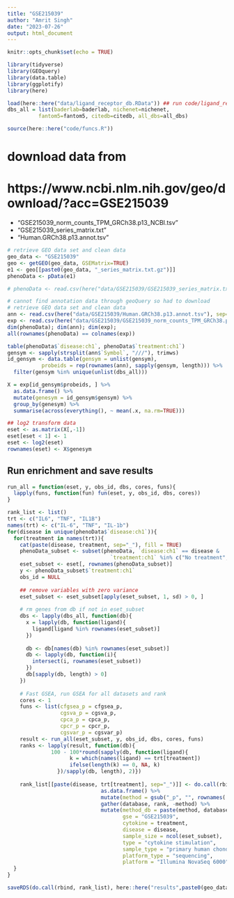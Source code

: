 ```yaml
---
title: "GSE215039"
author: "Amrit Singh"
date: "2023-07-26"
output: html_document
---
```


```r
knitr::opts_chunk$set(echo = TRUE)

library(tidyverse)
library(GEOquery)
library(data.table)
library(ggplotify)
library(here)

load(here::here("data/ligand_receptor_db.RData")) ## run code/ligand_receptor_dbs.Rmd first
dbs_all = list(baderlab=baderlab, nichenet=nichenet, 
          fantom5=fantom5, citedb=citedb, all_dbs=all_dbs)

source(here::here("code/funcs.R"))

```

# download data from
# https://www.ncbi.nlm.nih.gov/geo/download/?acc=GSE215039
- "GSE215039_norm_counts_TPM_GRCh38.p13_NCBI.tsv"
- "GSE215039_series_matrix.txt"                  
- "Human.GRCh38.p13.annot.tsv"

```r
# retrieve GEO data set and clean data
geo_data <- "GSE215039"
geo <- getGEO(geo_data, GSEMatrix=TRUE)
e1 <- geo[[paste0(geo_data, "_series_matrix.txt.gz")]]
phenoData <- pData(e1)

# phenoData <- read.csv(here("data/GSE215039/GSE215039_series_matrix.txt"))
```



```r
# cannot find annotation data through geoQuery so had to download
# retrieve GEO data set and clean data
ann <- read.csv(here("data/GSE215039/Human.GRCh38.p13.annot.tsv"), sep="\t", row.names = 1)
exp <- read.csv(here("data/GSE215039/GSE215039_norm_counts_TPM_GRCh38.p13_NCBI.tsv"), sep="\t", row.names = 1)
dim(phenoData); dim(ann); dim(exp);
all(rownames(phenoData) == colnames(exp))

table(phenoData$`disease:ch1`, phenoData$`treatment:ch1`)
gensym <- sapply(strsplit(ann$`Symbol`, "///"), trimws)
id_gensym <- data.table(gensym = unlist(gensym),
           probeids = rep(rownames(ann), sapply(gensym, length))) %>% 
  filter(gensym %in% unique(unlist(dbs_all)))

X = exp[id_gensym$probeids, ] %>% 
  as.data.frame() %>% 
  mutate(genesym = id_gensym$gensym) %>% 
  group_by(genesym) %>% 
  summarise(across(everything(), ~ mean(.x, na.rm=TRUE)))

## log2 transform data
eset <- as.matrix(X[,-1])
eset[eset < 1] <- 1
eset <- log2(eset)
rownames(eset) <- X$genesym

```

## Run enrichment and save results

```r
run_all = function(eset, y, obs_id, dbs, cores, funs){
  lapply(funs, function(fun) fun(eset, y, obs_id, dbs, cores))
}

rank_list <- list()
trt <- c("IL6", "TNF", "IL1B")
names(trt) <- c("IL-6", "TNF", "IL-1b")
for(disease in unique(phenoData$`disease:ch1`)){
  for(treatment in names(trt)){
    cat(paste(disease, treatment, sep="_"), fill = TRUE)
    phenoData_subset <- subset(phenoData, `disease:ch1` == disease & 
                                 `treatment:ch1` %in% c("No treatment", treatment))
    eset_subset <- eset[, rownames(phenoData_subset)]
    y <- phenoData_subset$`treatment:ch1`
    obs_id = NULL
    
    ## remove variables with zero variance
    eset_subset <- eset_subset[apply(eset_subset, 1, sd) > 0, ]
    
    # rm genes from db if not in eset_subset
    dbs <- lapply(dbs_all, function(db){
      x = lapply(db, function(ligand){
        ligand[ligand %in% rownames(eset_subset)]
      })
      
      db <- db[names(db) %in% rownames(eset_subset)]
      db <- lapply(db, function(i){
        intersect(i, rownames(eset_subset))
      })
      db[sapply(db, length) > 0]
    })
    
    # Fast GSEA, run GSEA for all datasets and rank
    cores <- 1
    funs <- list(cfgsea_p = cfgsea_p,
                 cgsva_p = cgsva_p,
                 cpca_p = cpca_p,
                 cpcr_p = cpcr_p,
                 cgsvar_p = cgsvar_p) 
    result <- run_all(eset_subset, y, obs_id, dbs, cores, funs)
    ranks <- lapply(result, function(db){
              100 - 100*round(sapply(db, function(ligand){ 
                    k = which(names(ligand) == trt[treatment])
                    ifelse(length(k) == 0, NA, k)
                })/sapply(db, length), 2)})  
    
    rank_list[[paste(disease, trt[treatment], sep="_")]] <- do.call(rbind, ranks) %>% 
                              as.data.frame() %>% 
                              mutate(method = gsub("_p", "", rownames(.))) %>% 
                              gather(database, rank, -method) %>% 
                              mutate(method_db = paste(method, database, sep="_"),
                                     gse = "GSE215039",
                                     cytokine = treatment,
                                     disease = disease,
                                     sample_size = ncol(eset_subset),
                                     type = "cytokine stimulation",
                                     sample_type = "primary human chondrocytes",
                                     platform_type = "sequencing",
                                     platform = "Illumina NovaSeq 6000")
  }
}

saveRDS(do.call(rbind, rank_list), here::here("results",paste0(geo_data,".rds")))

```
